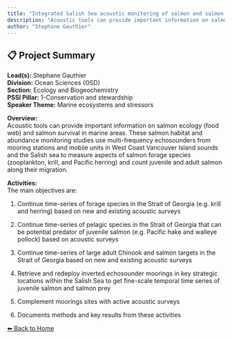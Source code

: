 ---
title: "Integrated Salish Sea acoustic monitoring of salmon and salmon prey"
description: "Acoustic tools can provide important information on salmon ecology (food web) and salmon survival in marine areas. These salmon habitat and abundance monitoring studies use multi-frequency echosounders from mooring stations and mobile units in West Coast Vancouver Island sounds and the Salish sea to measure aspects of salmon forage species (zooplankton, krill, and Pacific herring) and count juvenile and adult salmon along their migration."
author: "Stephane Gauthier"
---

## 📋 Project Summary

**Lead(s):** Stephane Gauthier  
**Division:** Ocean Sciences (OSD)  
**Section:** Ecology and Biogeochemistry  
**PSSI Pillar:** 1-Conservation and stewardship  
**Speaker Theme:** Marine ecosystems and stressors  

**Overview:**  
Acoustic tools can provide important information on salmon ecology (food web) and salmon survival in marine areas. These salmon habitat and abundance monitoring studies use multi-frequency echosounders from mooring stations and mobile units in West Coast Vancouver Island sounds and the Salish sea to measure aspects of salmon forage species (zooplankton, krill, and Pacific herring) and count juvenile and adult salmon along their migration.   

**Activities:**  
The main objectives are:
1) Continue time-series of forage species in the Strait of Georgia (e.g. krill and herring) based on new and existing acoustic surveys
2) Continue time-series of pelagic species in the Strait of Georgia that can be potential predator of juvenile salmon (e.g. Pacific hake and walleye pollock) based on acoustic surveys
3) Continue time-series of large adult Chinook and salmon targets in the Strait of Georgia based on new and existing acoustic surveys
4) Retrieve and redeploy inverted echosounder moorings in key strategic locations within the Salish Sea to get fine-scale temporal time series of juvenile salmon and salmon prey
5) Complement moorings sites with active acoustic surveys
6) Documents methods and key results from these activities

[⬅ Back to Home](../index.qmd)
